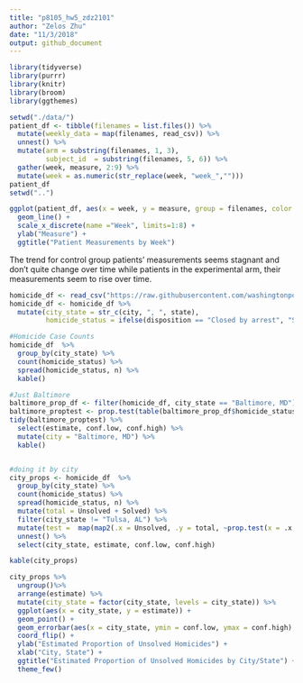 ```yaml
---
title: "p8105_hw5_zdz2101"
author: "Zelos Zhu"
date: "11/3/2018"
output: github_document
---
```


```r
library(tidyverse)
library(purrr)
library(knitr)
library(broom)
library(ggthemes)
```

```r
setwd("./data/")
patient_df <- tibble(filenames = list.files()) %>%
  mutate(weekly_data = map(filenames, read_csv)) %>%
  unnest() %>%
  mutate(arm = substring(filenames, 1, 3),
         subject_id  = substring(filenames, 5, 6)) %>%
  gather(week, measure, 2:9) %>%
  mutate(week = as.numeric(str_replace(week, "week_","")))
patient_df
setwd("..")

ggplot(patient_df, aes(x = week, y = measure, group = filenames, color = arm)) +
  geom_line() +
  scale_x_discrete(name ="Week", limits=1:8) +
  ylab("Measure") +
  ggtitle("Patient Measurements by Week")
```

The trend for control group patients' measurements seems stagnant and don't quite change over time while patients in the experimental arm, their measurements seem to rise over time. 

```r
homicide_df <- read_csv("https://raw.githubusercontent.com/washingtonpost/data-homicides/master/homicide-data.csv")
homicide_df <- homicide_df %>%
  mutate(city_state = str_c(city, ", ", state),
         homicide_status = ifelse(disposition == "Closed by arrest", "Solved", "Unsolved"))

#Homicide Case Counts
homicide_df  %>%
  group_by(city_state) %>%
  count(homicide_status) %>%
  spread(homicide_status, n) %>%
  kable()

#Just Baltimore
baltimore_prop_df <- filter(homicide_df, city_state == "Baltimore, MD")
baltimore_proptest <- prop.test(table(baltimore_prop_df$homicide_status))
tidy(baltimore_proptest) %>%
  select(estimate, conf.low, conf.high) %>%
  mutate(city = "Baltimore, MD") %>%
  kable()


#doing it by city
city_props <- homicide_df  %>%
  group_by(city_state) %>%
  count(homicide_status) %>%
  spread(homicide_status, n) %>%
  mutate(total = Unsolved + Solved) %>%
  filter(city_state != "Tulsa, AL") %>%
  mutate(test =  map(map2(.x = Unsolved, .y = total, ~prop.test(x = .x, n = .y)), tidy)) %>%
  unnest() %>%
  select(city_state, estimate, conf.low, conf.high)

kable(city_props)

city_props %>%
  ungroup()%>%
  arrange(estimate) %>%
  mutate(city_state = factor(city_state, levels = city_state)) %>%
  ggplot(aes(x = city_state, y = estimate)) + 
  geom_point() + 
  geom_errorbar(aes(x = city_state, ymin = conf.low, ymax = conf.high), width=0.2, size=1, color="blue") + 
  coord_flip() + 
  ylab("Estimated Proportion of Unsolved Homicides") + 
  xlab("City, State") + 
  ggtitle("Estimated Proportion of Unsolved Homicides by City/State") +
  theme_few()
```

